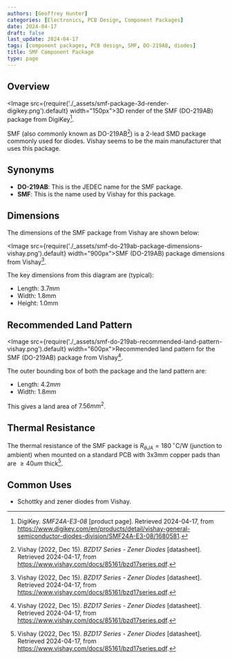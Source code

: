 ```yaml
---
authors: [Geoffrey Hunter]
categories: [Electronics, PCB Design, Component Packages]
date: 2024-04-17
draft: false
last_update: 2024-04-17
tags: [component packages, PCB design, SMF, DO-219AB, diodes]
title: SMF Component Package
type: page
---
```


## Overview

<Image src={require('./_assets/smf-package-3d-render-digikey.png').default} width="150px">3D render of the SMF (DO-219AB) package from DigiKey[^digikey-smf24a-e3-08].</Image>

SMF (also commonly known as DO-219AB[^vishay-bzd17-zener-diodes]) is a 2-lead SMD package commonly used for diodes. Vishay seems to be the main manufacturer that uses this package.

## Synonyms

* **DO-219AB**: This is the JEDEC name for the SMF package.
* **SMF**: This is the name used by Vishay for this package.

## Dimensions

The dimensions of the SMF package from Vishay are shown below:

<Image src={require('./_assets/smf-do-219ab-package-dimensions-vishay.png').default} width="900px">SMF (DO-219AB) package dimensions from Vishay[^vishay-bzd17-zener-diodes].</Image>

The key dimensions from this diagram are (typical):

* Length: 3.7mm
* Width: 1.8mm
* Height: 1.0mm

## Recommended Land Pattern

<Image src={require('./_assets/smf-do-219ab-recommended-land-pattern-vishay.png').default} width="600px">Recommended land pattern for the SMF (DO-219AB) package from Vishay[^vishay-bzd17-zener-diodes].</Image>

The outer bounding box of both the package and the land pattern are:

* Length: $4.2mm$
* Width: $1.8mm$

This gives a land area of $7.56mm^2$.

## Thermal Resistance

The thermal resistance of the SMF package is $R_{\theta JA} = 180\,^{\circ}\text{C/W}$ (junction to ambient) when mounted on a standard PCB with 3x3mm copper pads than are $\ge 40um$ thick[^vishay-bzd17-zener-diodes].

## Common Uses

* Schottky and zener diodes from Vishay.

[^vishay-bzd17-zener-diodes]: Vishay (2022, Dec 15). _BZD17 Series - Zener Diodes_ [datasheet]. Retrieved 2024-04-17, from https://www.vishay.com/docs/85161/bzd17series.pdf.
[^digikey-smf24a-e3-08]: DigiKey. _SMF24A-E3-08_ [product page]. Retrieved 2024-04-17, from https://www.digikey.com/en/products/detail/vishay-general-semiconductor-diodes-division/SMF24A-E3-08/1680581.
